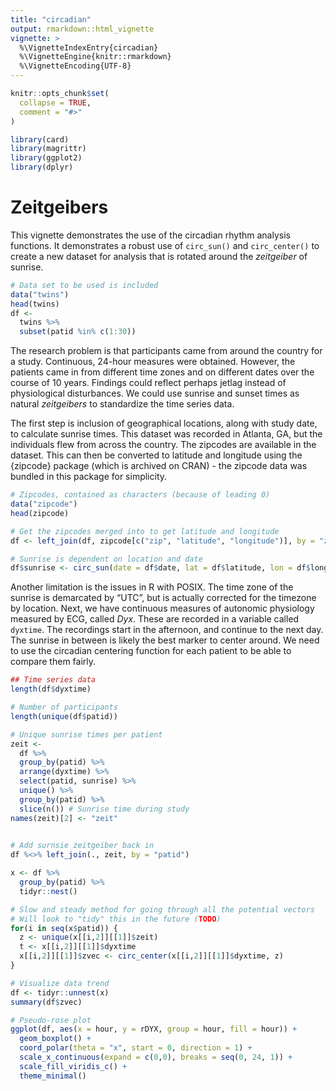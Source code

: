 ```yaml
---
title: "circadian"
output: rmarkdown::html_vignette
vignette: >
  %\VignetteIndexEntry{circadian}
  %\VignetteEngine{knitr::rmarkdown}
  %\VignetteEncoding{UTF-8}
---
```


```r
knitr::opts_chunk$set(
  collapse = TRUE,
  comment = "#>"
)
```

```r
library(card)
library(magrittr)
library(ggplot2)
library(dplyr)
```

# Zeitgeibers

This vignette demonstrates the use of the circadian rhythm analysis functions. It demonstrates a robust use of `circ_sun()` and `circ_center()` to create a new dataset for analysis that is rotated around the _zeitgeiber_ of sunrise.

```r
# Data set to be used is included
data("twins")
head(twins)
df <- 
  twins %>%
  subset(patid %in% c(1:30))
```

The research problem is that participants came from around the country for a study. Continuous, 24-hour measures were obtained. However, the patients came in from different time zones and on different dates over the course of 10 years. Findings could reflect perhaps jetlag instead of physiological disturbances. We could use sunrise and sunset times as natural _zeitgeibers_ to standardize the time series data.

The first step is inclusion of geographical locations, along with study date, to calculate sunrise times. This dataset was recorded in Atlanta, GA, but the individuals flew from across the country. The zipcodes are available in the dataset. This can then be converted to latitude and longitude using the {zipcode} package (which is archived on CRAN) - the zipcode data was bundled in this package for simplicity.

```r
# Zipcodes, contained as characters (because of leading 0)
data("zipcode")
head(zipcode)

# Get the zipcodes merged into to get latitude and longitude
df <- left_join(df, zipcode[c("zip", "latitude", "longitude")], by = "zip")

# Sunrise is dependent on location and date
df$sunrise <- circ_sun(date = df$date, lat = df$latitude, lon = df$longitude)
```

Another limitation is the issues in R with POSIX. The time zone of the sunrise is demarcated by "UTC", but is actually corrected for the timezone by location. Next, we have continuous measures of autonomic physiology measured by ECG, called _Dyx_. These are recorded in a variable called `dyxtime`. The recordings start in the afternoon, and continue to the next day. The sunrise in between is likely the best marker to center around. We need to use the circadian centering function for each patient to be able to compare them fairly.

```r
## Time series data
length(df$dyxtime)

# Number of participants
length(unique(df$patid))

# Unique sunrise times per patient
zeit <- 
  df %>%
  group_by(patid) %>%
  arrange(dyxtime) %>%
  select(patid, sunrise) %>%
  unique() %>%
  group_by(patid) %>%
  slice(n()) # Sunrise time during study
names(zeit)[2] <- "zeit"
  

# Add surnsie zeitgeiber back in
df %<>% left_join(., zeit, by = "patid")

x <- df %>%
  group_by(patid) %>%
  tidyr::nest()

# Slow and steady method for going through all the potential vectors
# Will look to "tidy" this in the future (TODO)
for(i in seq(x$patid)) {
  z <- unique(x[[i,2]][[1]]$zeit)
  t <- x[[i,2]][[1]]$dyxtime
  x[[i,2]][[1]]$zvec <- circ_center(x[[i,2]][[1]]$dyxtime, z)
}

# Visualize data trend
df <- tidyr::unnest(x)
summary(df$zvec)

# Pseudo-rose plot
ggplot(df, aes(x = hour, y = rDYX, group = hour, fill = hour)) + 
  geom_boxplot() +   
  coord_polar(theta = "x", start = 0, direction = 1) + 
  scale_x_continuous(expand = c(0,0), breaks = seq(0, 24, 1)) + 
  scale_fill_viridis_c() + 
  theme_minimal()
```



